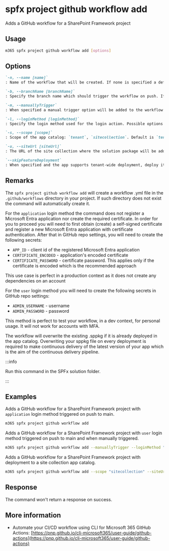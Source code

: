 
# spfx project github workflow add

Adds a GitHub workflow for a SharePoint Framework project

## Usage

```sh
m365 spfx project github workflow add [options]
```

## Options

```md definition-list
`-n, --name [name]`
: Name of the workflow that will be created. If none is specified a default name will be used 'Deploy Solution ${name of sppkg file}'.

`-b, --branchName [branchName]`
: Specify the branch name which should trigger the workflow on push. If none is specified a default will be used which is 'main'.

`-m, --manuallyTrigger`
: When specified a manual trigger option will be added to the workflow: `workflow_dispatch`.

`-l, --loginMethod [loginMethod]`
: Specify the login method used for the login action. Possible options are: `user`, `application`. Default `application`.

`-s, --scope [scope]`
: Scope of the app catalog: `tenant`, `sitecollection`. Default is `tenant`.

`-u, --siteUrl [siteUrl]`
: The URL of the site collection where the solution package will be added. Required if scope is set to `sitecollection`.

`--skipFeatureDeployment`
: When specified and the app supports tenant-wide deployment, deploy it to the whole tenant.
```

<Global />

## Remarks

The `spfx project github workflow add` will create a workflow .yml file in the `.github/workflows` directory in your project. If such directory does not exist the command will automatically create it.

For the `application` login method the command does not register a Microsoft Entra application nor create the required certificate. In order for you to proceed you will need to first obtain (create) a self-signed certificate and register a new Microsoft Entra application with certificate authentication. After that in GitHub repo settings, you will need to create the following secrets:

- `APP_ID` - client id of the registered Microsoft Entra application
- `CERTIFICATE_ENCODED` - application's encoded certificate
- `CERTIFICATE_PASSWORD` - certificate password. This applies only if the certificate is encoded which is the recommended approach

This use case is perfect in a production context as it does not create any dependencies on an account

For the `user` login method you will need to create the following secrets in GitHub repo settings:

- `ADMIN_USERNAME` - username
- `ADMIN_PASSWORD` - password

This method is perfect to test your workflow, in a dev context, for personal usage. It will not work for accounts with MFA.

The workflow will overwrite the existing .sppkg if it is already deployed in the app catalog. Overwriting your sppkg file on every deployment is required to make continuous delivery of the latest version of your app which is the aim of the continuous delivery pipeline.

:::info

Run this command in the SPFx solution folder.

:::
    
## Examples

Adds a GitHub workflow for a SharePoint Framework project with `application` login method triggered on push to main.

```sh
m365 spfx project github workflow add 
```

Adds a GitHub workflow for a SharePoint Framework project with `user` login method triggered on push to main and when manually triggered. 

```sh
m365 spfx project github workflow add --manuallyTrigger --loginMethod "user"
```

Adds a GitHub workflow for a SharePoint Framework project with deployment to a site collection app catalog.

```sh
m365 spfx project github workflow add --scope "sitecollection" --siteUrl "https://some.sharepoint.com/sites/someSite"
```

## Response

The command won't return a response on success.

## More information

- Automate your CI/CD workflow using CLI for Microsoft 365 GitHub Actions: [https://pnp.github.io/cli-microsoft365/user-guide/github-actions](https://pnp.github.io/cli-microsoft365/user-guide/github-actions)
